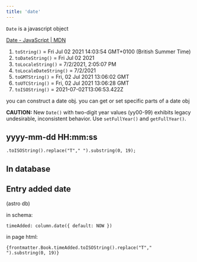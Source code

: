 ```yaml
---
title: 'date'
---
```


`Date` is a javascript object

[Date - JavaScript | MDN](https://developer.mozilla.org/en-US/docs/Web/JavaScript/Reference/Global_Objects/Date)

1. `toString()` = Fri Jul 02 2021 14:03:54 GMT+0100 (British Summer Time)
2. `toDateString()` = Fri Jul 02 2021
3. `toLocaleString()` = 7/2/2021, 2:05:07 PM
4. `toLocaleDateString()` = 7/2/2021
5. `toGMTString()` = Fri, 02 Jul 2021 13:06:02 GMT
6. `toUTCString()` = Fri, 02 Jul 2021 13:06:28 GMT
7. `toISOString()` = 2021-07-02T13:06:53.422Z

you can construct a date obj. 
you can get or set specific parts of a date obj

**CAUTION:** New `Date()` with two-digit year values (yy00-99) exhibits legacy undesirable, inconsistent behavior. 
Use `setFullYear()` and `getFullYear()`.

## yyyy-mm-dd HH:mm:ss

`.toISOString().replace("T"," ").substring(0, 19);`

## In database

## Entry added date

(astro db)

in schema: 
```
timeAdded: column.date({ default: NOW })
```

in page html:
```
{frontmatter.Book.timeAdded.toISOString().replace("T"," ").substring(0, 19)}
```